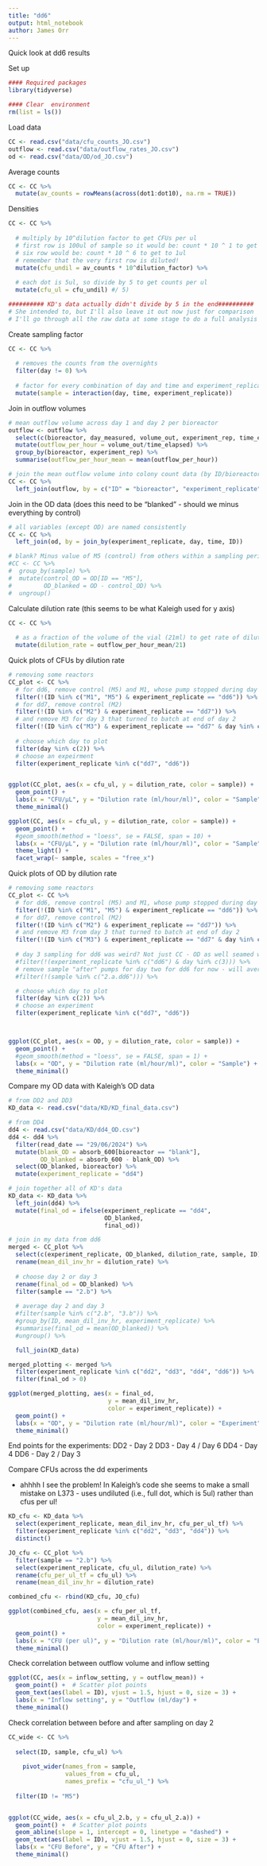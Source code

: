 ```yaml
---
title: "dd6"
output: html_notebook
author: James Orr
---
```


Quick look at dd6 results

Set up 

```r
#### Required packages
library(tidyverse)        

#### Clear  environment 
rm(list = ls())   
```

Load data

```r
CC <- read.csv("data/cfu_counts_JO.csv")
outflow <- read.csv("data/outflow_rates_JO.csv")
od <- read.csv("data/OD/od_JO.csv")
```


Average counts

```r
CC <- CC %>%
  mutate(av_counts = rowMeans(across(dot1:dot10), na.rm = TRUE))
```

Densities

```r
CC <- CC %>%
  
  # multiply by 10^dilution factor to get CFUs per ul 
  # first row is 100ul of sample so it would be: count * 10 ^ 1 to get 1ul
  # six row would be: count * 10 ^ 6 to get to 1ul
  # remember that the very first row is diluted!
  mutate(cfu_undil = av_counts * 10^dilution_factor) %>%
  
  # each dot is 5ul, so divide by 5 to get counts per ul
  mutate(cfu_ul = cfu_undil) #/ 5)

########## KD's data actually didn't divide by 5 in the end########## 
# She intended to, but I'll also leave it out now just for comparison
# I'll go through all the raw data at some stage to do a full analysis
```

Create sampling factor 

```r
CC <- CC %>%
  
  # removes the counts from the overnights
  filter(day != 0) %>%
  
  # factor for every combination of day and time and experiment_replicate
  mutate(sample = interaction(day, time, experiment_replicate))
```

Join in outflow volumes 

```r
# mean outflow volume across day 1 and day 2 per bioreactor
outflow <- outflow %>%
  select(c(bioreactor, day_measured, volume_out, experiment_rep, time_elapsed)) %>%
  mutate(outflow_per_hour = volume_out/time_elapsed) %>%
  group_by(bioreactor, experiment_rep) %>%
  summarise(outflow_per_hour_mean = mean(outflow_per_hour))

# join the mean outflow volume into colony count data (by ID/bioreactor)
CC <- CC %>%
  left_join(outflow, by = c("ID" = "bioreactor", "experiment_replicate" = "experiment_rep"))
```


Join in the OD data (does this need to be "blanked" - should we minus everything by control)

```r
# all variables (except OD) are named consistently
CC <- CC %>%
  left_join(od, by = join_by(experiment_replicate, day, time, ID))

# blank? Minus value of M5 (control) from others within a sampling period  
#CC <- CC %>%
#  group_by(sample) %>%                   
#  mutate(control_OD = OD[ID == "M5"],          
#         OD_blanked = OD - control_OD) %>%        
#  ungroup()                         

```

Calculate dilution rate (this seems to be what Kaleigh used for y axis)

```r
CC <- CC %>%
  
  # as a fraction of the volume of the vial (21ml) to get rate of dilution 
  mutate(dilution_rate = outflow_per_hour_mean/21)
```


Quick plots of CFUs by dilution rate

```r

# removing some reactors
CC_plot <- CC %>%
  # for dd6, remove control (M5) and M1, whose pump stopped during day 1
  filter(!(ID %in% c("M1", "M5") & experiment_replicate == "dd6")) %>%
  # for dd7, remove control (M2)
  filter(!(ID %in% c("M2") & experiment_replicate == "dd7")) %>%
  # and remove M3 for day 3 that turned to batch at end of day 2
  filter(!(ID %in% c("M3") & experiment_replicate == "dd7" & day %in% c(3, 4))) %>%
  
  # choose which day to plot 
  filter(day %in% c(2)) %>%
  # choose an expeirment 
  filter(experiment_replicate %in% c("dd7", "dd6"))


ggplot(CC_plot, aes(x = cfu_ul, y = dilution_rate, color = sample)) +
  geom_point() + 
  labs(x = "CFU/μL", y = "Dilution rate (ml/hour/ml)", color = "Sample") +
  theme_minimal()

```

```r
ggplot(CC, aes(x = cfu_ul, y = dilution_rate, color = sample)) +
  geom_point() + 
  #geom_smooth(method = "loess", se = FALSE, span = 10) + 
  labs(x = "CFU/μL", y = "Dilution rate (ml/hour/ml)", color = "Sample") +
  theme_light() +
  facet_wrap(~ sample, scales = "free_x")
```


Quick plots of OD by dilution rate

```r

# removing some reactors
CC_plot <- CC %>%
  # for dd6, remove control (M5) and M1, whose pump stopped during day 1
  filter(!(ID %in% c("M1", "M5") & experiment_replicate == "dd6")) %>%
  # for dd7, remove control (M2)
  filter(!(ID %in% c("M2") & experiment_replicate == "dd7")) %>%
  # and remove M3 from day 3 that turned to batch at end of day 2
  filter(!(ID %in% c("M3") & experiment_replicate == "dd7" & day %in% c(3, 4))) %>%
  
  # day 3 sampling for dd6 was weird? Not just CC - OD as well seamed way off 
  #filter(!(experiment_replicate %in% c("dd6") & day %in% c(3))) %>%
  # remove sample "after" pumps for day two for dd6 for now - will average out later
  #filter(!(sample %in% c("2.a.dd6"))) %>%

  # choose which day to plot 
  filter(day %in% c(2)) %>%
  # choose an experiment 
  filter(experiment_replicate %in% c("dd7", "dd6"))



ggplot(CC_plot, aes(x = OD, y = dilution_rate, color = sample)) +
  geom_point() + 
  #geom_smooth(method = "loess", se = FALSE, span = 1) + 
  labs(x = "OD", y = "Dilution rate (ml/hour/ml)", color = "Sample") +
  theme_minimal()

```







Compare my OD data with Kaleigh's OD data 

```r
# from DD2 and DD3
KD_data <- read.csv("data/KD/KD_final_data.csv")

# from DD4
dd4 <- read.csv("data/KD/dd4_OD.csv")
dd4 <- dd4 %>%
  filter(read_date == "29/06/2024") %>%
  mutate(blank_OD = absorb_600[bioreactor == "blank"],          
         OD_blanked = absorb_600 - blank_OD) %>%
  select(OD_blanked, bioreactor) %>%
  mutate(experiment_replicate = "dd4")

# join together all of KD's data
KD_data <- KD_data %>%
  left_join(dd4) %>%
  mutate(final_od = ifelse(experiment_replicate == "dd4", 
                           OD_blanked,
                           final_od))

# join in my data from dd6
merged <- CC_plot %>%
  select(c(experiment_replicate, OD_blanked, dilution_rate, sample, ID)) %>%
  rename(mean_dil_inv_hr = dilution_rate) %>%
  
  # choose day 2 or day 3
  rename(final_od = OD_blanked) %>%
  filter(sample == "2.b") %>%
  
  # average day 2 and day 3
  #filter(sample %in% c("2.b", "3.b")) %>%
  #group_by(ID, mean_dil_inv_hr, experiment_replicate) %>%
  #summarise(final_od = mean(OD_blanked)) %>%
  #ungroup() %>%

  full_join(KD_data)
```

```r
merged_plotting <- merged %>%
  filter(experiment_replicate %in% c("dd2", "dd3", "dd4", "dd6")) %>%
  filter(final_od > 0)

ggplot(merged_plotting, aes(x = final_od, 
                            y = mean_dil_inv_hr, 
                            color = experiment_replicate)) +
  geom_point() + 
  labs(x = "OD", y = "Dilution rate (ml/hour/ml)", color = "Experiment") +
  theme_minimal()
```

End points for the experiments: 
DD2 - Day 2 
DD3 - Day 4 / Day 6 
DD4 - Day 4 
DD6 - Day 2 / Day 3



Compare CFUs across the dd experiments 

- ahhhh I see the problem! In Kaleigh's code she seems to make a small mistake on L373 - uses undiluted (i.e., full dot, which is 5ul) rather than cfus per ul! 

```r
KD_cfu <- KD_data %>%
  select(experiment_replicate, mean_dil_inv_hr, cfu_per_ul_tf) %>%
  filter(experiment_replicate %in% c("dd2", "dd3", "dd4")) %>%
  distinct()

JO_cfu <- CC_plot %>%
  filter(sample == "2.b") %>%
  select(experiment_replicate, cfu_ul, dilution_rate) %>%
  rename(cfu_per_ul_tf = cfu_ul) %>%
  rename(mean_dil_inv_hr = dilution_rate)

combined_cfu <- rbind(KD_cfu, JO_cfu)
```

```r

ggplot(combined_cfu, aes(x = cfu_per_ul_tf, 
                         y = mean_dil_inv_hr, 
                         color = experiment_replicate)) +
  geom_point() + 
  labs(x = "CFU (per ul)", y = "Dilution rate (ml/hour/ml)", color = "Experiment") +
  theme_minimal()
```













Check correlation between outflow volume and inflow setting

```r
ggplot(CC, aes(x = inflow_setting, y = outflow_mean)) +
  geom_point() +  # Scatter plot points
  geom_text(aes(label = ID), vjust = 1.5, hjust = 0, size = 3) + 
  labs(x = "Inflow setting", y = "Outflow (ml/day") +
  theme_minimal()
```


Check correlation between before and after sampling on day 2 

```r

CC_wide <- CC %>%
  
  select(ID, sample, cfu_ul) %>%
  
    pivot_wider(names_from = sample, 
                values_from = cfu_ul, 
                names_prefix = "cfu_ul_") %>%
  
  filter(ID != "M5")


ggplot(CC_wide, aes(x = cfu_ul_2.b, y = cfu_ul_2.a)) +
  geom_point() +  # Scatter plot points
  geom_abline(slope = 1, intercept = 0, linetype = "dashed") +
  geom_text(aes(label = ID), vjust = 1.5, hjust = 0, size = 3) + 
  labs(x = "CFU Before", y = "CFU After") +
  theme_minimal()

```





